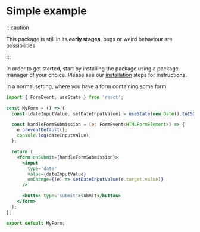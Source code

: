 # Simple example

:::caution

This package is still in its **early stages**, bugs or weird behaviour are possibilities

:::

In order to get started, start by installing the package using a package manager of your choice. Please see our [installation](installation.mdx) steps for instructions.

In a normal setting, where you have a form containing some form

```jsx
import { FormEvent, useState } from 'react';

const MyForm = () => {
  const [dateInputValue, setDateInputValue] = useState(new Date().toISOString());

  const handleFormSubmission = (e: FormEvent<HTMLFormElement>) => {
    e.preventDefault();
    console.log(dateInputValue);
  };

  return (
    <form onSubmit={handleFormSubmission}>
      <input
        type='date'
        value={dateInputValue}
        onChange={(e) => setDateInputValue(e.target.value)}
      />

      <button type='submit'>submit</button>
    </form>
  );
};

export default MyForm;
```

